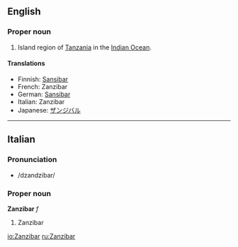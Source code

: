==English==
===Proper noun===

# Island region of [[Tanzania]] in the [[Indian Ocean]].

====Translations====

*Finnish: [[Sansibar]]
*French: Zanzibar
*German: [[Sansibar]]
*Italian: Zanzibar
*Japanese: [[ザンジバル]]

----
==Italian==
===Pronunciation===
*/dzandzibar/
===Proper noun===
'''Zanzibar''' ''f''

# Zanzibar

[[io:Zanzibar]]
[[ru:Zanzibar]]